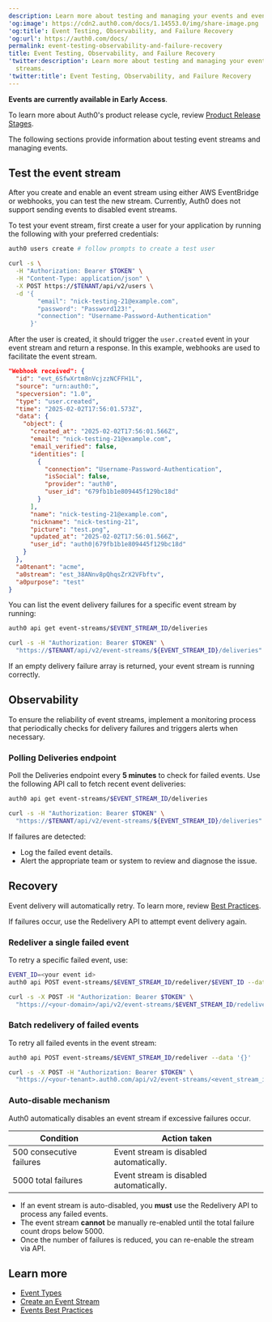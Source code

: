 ```yaml
---
description: Learn more about testing and managing your events and event streams.
'og:image': https://cdn2.auth0.com/docs/1.14553.0/img/share-image.png
'og:title': Event Testing, Observability, and Failure Recovery
'og:url': https://auth0.com/docs/
permalink: event-testing-observability-and-failure-recovery
title: Event Testing, Observability, and Failure Recovery
'twitter:description': Learn more about testing and managing your events and event
  streams.
'twitter:title': Event Testing, Observability, and Failure Recovery
---
```

<Warning>

**Events are currently available in Early Access**.

To learn more about Auth0's product release cycle, review [Product Release Stages](/docs/troubleshoot/product-lifecycle/product-release-stages).

</Warning>

The following sections provide information about testing event streams and managing events.

## Test the event stream

After you create and enable an event stream using either AWS EventBridge or webhooks, you can test the new stream. Currently, Auth0 does not support sending events to disabled event streams.

To test your event stream, first create a user for your application by running the following with your preferred credentials:

<Tabs><Tab title="Auth0 CLI">

```bash lines
auth0 users create # follow prompts to create a test user
```






</Tab><Tab title="cURL">

```bash lines
curl -s \
  -H "Authorization: Bearer $TOKEN" \
  -H "Content-Type: application/json" \
  -X POST https://$TENANT/api/v2/users \
  -d '{
        "email": "nick-testing-21@example.com",
        "password": "Password123!",
        "connection": "Username-Password-Authentication"
      }'
```






</Tab></Tabs>

After the user is created, it should trigger the `user.created` event in your event stream and return a response. In this example, webhooks are used to facilitate the event stream.

```json lines expandable
"Webhook received": {
  "id": "evt_6SfwXrtm8nVcjzzNCFFH1L",
  "source": "urn:auth0:",
  "specversion": "1.0",
  "type": "user.created",
  "time": "2025-02-02T17:56:01.573Z",
  "data": {
    "object": {
      "created_at": "2025-02-02T17:56:01.566Z",
      "email": "nick-testing-21@example.com",
      "email_verified": false,
      "identities": [
        {
          "connection": "Username-Password-Authentication",
          "isSocial": false,
          "provider": "auth0",
          "user_id": "679fb1b1e809445f129bc18d"
        }
      ],
      "name": "nick-testing-21@example.com",
      "nickname": "nick-testing-21",
      "picture": "test.png",
      "updated_at": "2025-02-02T17:56:01.566Z",
      "user_id": "auth0|679fb1b1e809445f129bc18d"
    }
  },
  "a0tenant": "acme",
  "a0stream": "est_38ANnv8pQhqsZrX2VFbftv",
  "a0purpose": "test"
}
```






You can list the event delivery failures for a specific event stream by running:

<Tabs><Tab title="Auth0 CLI">

```bash lines
auth0 api get event-streams/$EVENT_STREAM_ID/deliveries
```






</Tab><Tab title="cURL">

```bash lines
curl -s -H "Authorization: Bearer $TOKEN" \
  "https://$TENANT/api/v2/event-streams/${EVENT_STREAM_ID}/deliveries" | jq .
```






</Tab></Tabs>

If an empty delivery failure array is returned, your event stream is running correctly.

## Observability

To ensure the reliability of event streams, implement a monitoring process that periodically checks for delivery failures and triggers alerts when necessary.

### Polling Deliveries endpoint

Poll the Deliveries endpoint every **5 minutes** to check for failed events. Use the following API call to fetch recent event deliveries:

<Tabs><Tab title="Auth0 CLI">

```bash lines
auth0 api get event-streams/$EVENT_STREAM_ID/deliveries
```






</Tab><Tab title="cURL">

```bash lines
curl -s -H "Authorization: Bearer $TOKEN" \
  "https://$TENANT/api/v2/event-streams/${EVENT_STREAM_ID}/deliveries" | jq .
```






</Tab></Tabs>

If failures are detected:

* Log the failed event details.
* Alert the appropriate team or system to review and diagnose the issue.

## Recovery

Event delivery will automatically retry. To learn more, review [Best Practices](/docs/customize/events/event-testing-observability-and-failure-recovery#batch-redelivery-of-failed-events).

If failures occur, use the Redelivery API to attempt event delivery again.

### Redeliver a single failed event

To retry a specific failed event, use:

<Tabs><Tab title="Auth0 CLI">

```bash lines
EVENT_ID=<your event id>
auth0 api POST event-streams/$EVENT_STREAM_ID/redeliver/$EVENT_ID --data '{}'
```






</Tab><Tab title="cURL">

```bash lines
curl -s -X POST -H "Authorization: Bearer $TOKEN" \
  "https://<your-domain>/api/v2/event-streams/$EVENT_STREAM_ID/redeliver/$EVENT_ID"
```






</Tab></Tabs>

### Batch redelivery of failed events

To retry all failed events in the event stream:

<Tabs><Tab title="Auth0 CLI">

```bash wrap lines
auth0 api POST event-streams/$EVENT_STREAM_ID/redeliver --data '{}'
```






</Tab><Tab title="cURL">

```bash lines
curl -s -X POST -H "Authorization: Bearer $TOKEN" \
  "https://<your-tenant>.auth0.com/api/v2/event-streams/<event_stream_id>/redeliver"
```






</Tab></Tabs>

### Auto-disable mechanism

Auth0 automatically disables an event stream if excessive failures occur.

<table class="table"><thead>
<tr>
<th><strong>Condition</strong></th>
<th><strong>Action taken</strong></th>
</tr>
</thead>
<tbody>
<tr>
<td>500 consecutive failures</td>
<td>Event stream is disabled automatically.</td>
</tr>
<tr>
<td>5000 total failures</td>
<td>Event stream is disabled automatically.</td>
</tr>
</tbody>
</table>

* If an event stream is auto-disabled, you **must** use the Redelivery API to process any failed events.
* The event stream **cannot** be manually re-enabled until the total failure count drops below 5000.
* Once the number of failures is reduced, you can re-enable the stream via API.

## Learn more

* [Event Types](/docs/customize/events/event-types)
* [Create an Event Stream](/docs/customize/events/create-an-event-stream)
* [Events Best Practices](/docs/customize/events/events-best-practices)
